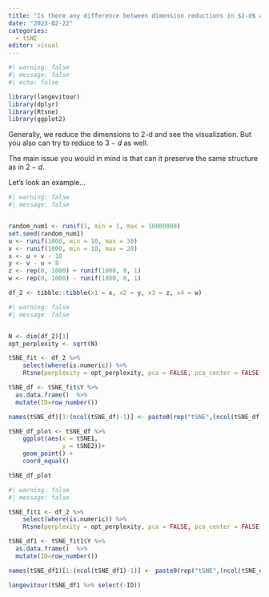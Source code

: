 ```yaml
---
title: "Is there any difference between dimension reductions in $2-d$ and $3-d$?"
date: "2023-02-22"
categories:
  - tSNE
editor: visual
---
```


```r
#| warning: false
#| message: false
#| echo: false

library(langevitour)
library(dplyr)
library(Rtsne)
library(ggplot2)
```

Generally, we reduce the dimensions to 2-d and see the visualization. But you also can try to reduce to $3-d$ as well.

The main issue you would in mind is that can it preserve the same structure as in $2-d$. 

Let's look an example...

```r
#| warning: false
#| message: false


random_num1 <- runif(1, min = 1, max = 10000000)
set.seed(random_num1)
u <- runif(1000, min = 10, max = 30)
v <- runif(1000, min = 10, max = 20)
x <- u + v - 10
y <- v - u + 8
z <- rep(0, 1000) + runif(1000, 0, 1)
w <- rep(0, 1000) - runif(1000, 0, 1)

df_2 <- tibble::tibble(x1 = x, x2 = y, x3 = z, x4 = w) 
```

```r
#| warning: false
#| message: false


N <- dim(df_2)[1]
opt_perplexity <- sqrt(N)

tSNE_fit <- df_2 %>%
    select(where(is.numeric)) %>%
    Rtsne(perplexity = opt_perplexity, pca = FALSE, pca_center = FALSE, normalize = FALSE, dims = 2)

tSNE_df <- tSNE_fit$Y %>%
  as.data.frame()  %>%
  mutate(ID=row_number())

names(tSNE_df)[1:(ncol(tSNE_df)-1)] <- paste0(rep("tSNE",(ncol(tSNE_df)-1)), 1:(ncol(tSNE_df)-1))

tSNE_df_plot <- tSNE_df %>%
    ggplot(aes(x = tSNE1,
               y = tSNE2))+
    geom_point() +
    coord_equal()

tSNE_df_plot
```

```r
#| warning: false
#| message: false

tSNE_fit1 <- df_2 %>%
    select(where(is.numeric)) %>%
    Rtsne(perplexity = opt_perplexity, pca = FALSE, pca_center = FALSE, normalize = FALSE, dims = 3)

tSNE_df1 <- tSNE_fit1$Y %>%
  as.data.frame()  %>%
  mutate(ID=row_number())

names(tSNE_df1)[1:(ncol(tSNE_df1)-1)] <- paste0(rep("tSNE",(ncol(tSNE_df1)-1)), 1:(ncol(tSNE_df1)-1))

langevitour(tSNE_df1 %>% select(-ID))
```
